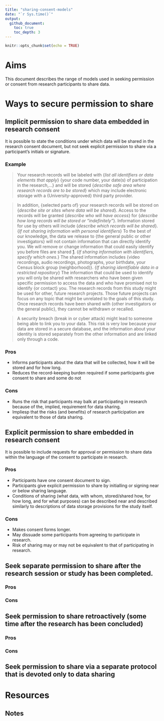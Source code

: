 ```yaml
---
title: "sharing-consent-models"
date: "`r Sys.time()`"
output: 
  github_document:
    toc: true
    toc_depth: 3
---
```


```r
knitr::opts_chunk$set(echo = TRUE)
```

# Aims

This document describes the range of models used in seeking permission or consent from research participants to share data.

# Ways to secure permission to share

## Implicit permission to share data embedded in research consent

It is possible to state the conditions under which data will be shared in the research consent document, but not seek explicit permission to share via a participant's initials or signature.

### Example

> Your research records will be labeled with {*list all identifiers or data elements that apply*} {your code number, your date(s) of participation in the research,...} and will be stored {*describe safe area where research records are to be stored*} which may include electronic storage with a {University-approved} third party provider. 

> In addition, {selected parts of} your research records will be stored on {*describe site or sites where data will be shared*}. Access to the records will be granted {*describe who will have access*} for {*describe how long records will be stored or "indefinitely"*}. Information stored for use by others will include {*describe which records will be shared*}. {*If not sharing information with personal identifiers*} To the best of our knowledge, the data we release to {the general public or other investigators} will not contain information that can directly identify you. We will remove or change information that could easily identify you before files are shared [1]. {*If sharing information with identifiers, specify which ones.*} The shared information includes {video recordings, audio recordings, photographs, your birthdate, your Census block group (neighborhood)}. {*If sharing identifiable data in a restricted repository*} The information that could be used to identify you will only be shared with researchers who have been given specific permission to access the data and who have promised not to identify {or contact} you. The research records from this study might be used for other, future research projects. Those future projects can focus on any topic that might be unrelated to the goals of this study. Once research records have been shared with {other investigators or the general public}, they cannot be withdrawn or recalled.

> A security breach (break in or cyber attack) might lead to someone being able to link you to your data. This risk is very low because your data are stored in a secure database, and the information about your identity is stored separately from the other information and are linked only through a code.

### Pros

- Informs participants about the data that will be collected, how it will be stored and for how long.
- Reduces the record-keeping burden required if some participants give consent to share and some do not

### Cons

- Runs the risk that participants may balk at participating in research because of the, implied, requirement for data sharing.
- Impliesp that the risks (and benefits) of research participation are equivalent to those of data sharing.

## Explicit permission to share embedded in research consent

It is possible to include requests for approval or permission to share data within the language of the consent to participate in research.

### Pros

- Participants have one consent document to sign.
- Participants give explicit permission to share by initialling or signing near or below sharing language.
- Conditions of sharing (what data, with whom, stored/shared how, for how long, and for what purposes) can be described near and described similarly to descriptions of data storage provisions for the study itself.

### Cons

- Makes consent forms longer.
- May dissuade some participants from agreeing to participate in research.
- Risk of sharing may or may not be equivalent to that of participating in research.

## Seek separate permission to share **after** the research session or study has been completed.

### Pros

### Cons

## Seek permission to share retroactively (some time after the research has been concluded)

### Pros

### Cons

## Seek permission to share via a separate protocol that is devoted only to data sharing

# Resources

## Notes

[1]: https://www.icpsr.umich.edu/icpsrweb/content/datamanagement/confidentiality/conf-language.html
